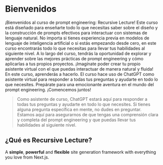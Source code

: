 # Bienvenidos

¡Bienvenidos al curso de prompt engineering: Recursive Lecture!
Este curso está diseñado para enseñarte todo lo que necesitas saber sobre el diseño y la construcción de prompts efectivos para interactuar con sistemas de lenguaje natural.
No importa si tienes experiencia previa en modelos de lenguaje de inteligencia artificial o si estás empezando desde cero, en este curso encontrarás todo lo que necesitas para llevar tus habilidades al siguiente nivel.
A lo largo del curso, tendrás la oportunidad de explorar y aprender sobre las mejores prácticas de prompt engineering y cómo aplicarlas a tus propios proyectos.
¡Imagínate poder crear tu propio asistente virtual con el que puedas interactuar de manera natural y fluida! En este curso, aprenderás a hacerlo.
El curso hace uso de ChatGPT como asistente virtual para responder a todas tus preguntas y ayudarte en todo lo que necesites. Prepárate para una emocionante aventura en el mundo del prompt engineering. ¡Comencemos juntos!

> Como asistente de curso, ChatGPT estará aquí para responder a todas tus preguntas y ayudarte en todo lo que necesites. Si tienes alguna pregunta específica en mente, no dudes en preguntar. Estamos aquí para asegurarnos de que tengas una comprensión clara y completa del prompt engineering y que puedas llevar tus habilidades al siguiente nivel.

## ¿Qué es Recursive Lecture?

A **simple**, **powerful** and **flexible** site generation framework with everything you love from Next.js.
